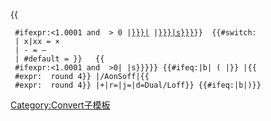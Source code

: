 {{convert/numdisp|{{{1|2+3/4}}}}} {{<!--show amount1-->
  #ifexpr:{{{1|2}}}<1.0001 and {{{1|2}}} > 0<!--
  then-->|[[{{{t|{{{n}}}}}}|{{{n}}}]]<!--
  else-->|[[{{{t|{{{n}}}}}}|{{{l|{{{n}}}s}}}]]}}<!--endif {1}=1
-->&nbsp;{{#switch:{{{2|x}}}<!--show range-separator-->
  | x|xx = ×
  | - = &ndash;
  | #default = {{{2}}}}} <!--endswitch {2}--
-->{{convert/numdisp|{{{3|4+7/8}}}}} {{<!--show amount2-->
  #ifexpr:{{{3|2}}}<1.0001 and {{{3|2}}} >0|{{{n}}}<!--
  else-->|{{{l|{{{n}}}s}}}}}<!--endif {3}=1--
-->{{#ifeq:{{{sep|b}}}|b|&#32;(<!--if sep=b show parenthesis " ("
  --else-->|{{{sep|&#32;or&#32;}}}}}<!--show sep as passed--
-->{{convert/{{#ifeq:{{{4}}}|def|{{{o}}}|{{{4}}}}}|{{
  #expr: {{{1|2+3/4}}} round 4}}<!--change fraction#1 to decimal
  -->|{{{2}}}/AonSoff|{{
  #expr: {{{3|4+7/8}}} round 4}}<!--change fraction#2 to decimal
  -->|{{{s}}}+{{{b}}}|r={{{r}}}|j={{{j}}}|d=Dual/Loff}}<!--
-->{{#ifeq:{{{sep|b}}}|b|)}}<!--if sep=b, show parenthesis ")"
--><noinclude>
[[Category:Convert子模板]]

</noinclude>
